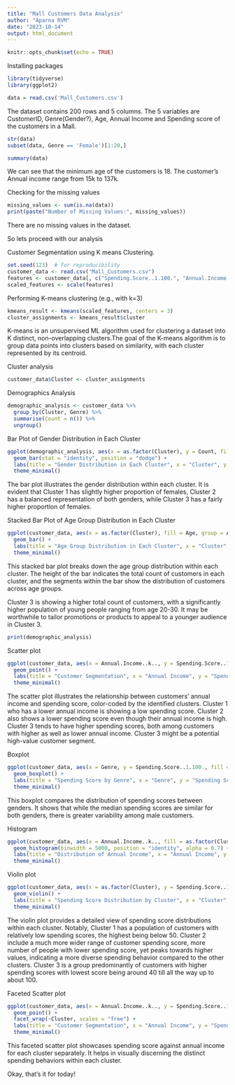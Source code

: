 ---
title: "Mall Customers Data Analysis"
author: "Aparna RVM"
date: "2023-10-14"
output: html_document
---

```{r setup, include=FALSE}
knitr::opts_chunk$set(echo = TRUE)
```

Installing packages

```{r}
library(tidyverse)
library(ggplot2)
```

```{r}
data = read.csv('Mall_Customers.csv')
```
The dataset contains 200 rows and 5 columns.
The 5 variables are CustomerID, Genre(Gender?), Age, Annual Income and Spending score of the customers in a Mall.

```{r}
str(data)
subset(data, Genre == 'Female')[1:20,]
```

```{r}
summary(data)
```

We can see that the minimum age of the customers is 18.
The customer's Annual income range from 15k to 137k.


Checking for the missing values

```{r}
missing_values <- sum(is.na(data))
print(paste("Number of Missing Values:", missing_values))
```
There are no missing values in the dataset.



So lets proceed with our analysis


Customer Segmentation using K means Clustering.

```{r}
set.seed(123)  # for reproducibility
customer_data <- read.csv("Mall_Customers.csv")
features <- customer_data[, c("Spending.Score..1.100.", "Annual.Income..k..")]
scaled_features <- scale(features)
```

Performing K-means clustering (e.g., with k=3)

```{r}
kmeans_result <- kmeans(scaled_features, centers = 3)
cluster_assignments <- kmeans_result$cluster
```


K-means is an unsupervised ML algorithm used for clustering a dataset into K distinct, non-overlapping clusters.The goal of the K-means algorithm is to group data points into clusters based on similarity, with each cluster represented by its centroid.



Cluster analysis

```{r}
customer_data$Cluster <- cluster_assignments
```

Demographics Analysis

```{r}
demographic_analysis <- customer_data %>%
  group_by(Cluster, Genre) %>%
  summarise(Count = n()) %>%
  ungroup()
```

Bar Plot of Gender Distribution in Each Cluster

```{r}
ggplot(demographic_analysis, aes(x = as.factor(Cluster), y = Count, fill = Genre)) +
  geom_bar(stat = "identity", position = "dodge") +
  labs(title = "Gender Distribution in Each Cluster", x = "Cluster", y = "Count") +
  theme_minimal()
```


The bar plot illustrates the gender distribution within each cluster. It is evident that Cluster 1 has slightly higher proportion of females, Cluster 2 has a balanced representation of both genders, while Cluster 3 has a fairly higher proportion of females. 


Stacked Bar Plot of Age Group Distribution in Each Cluster

```{r}
ggplot(customer_data, aes(x = as.factor(Cluster), fill = Age, group = Age)) +
  geom_bar() +
  labs(title = "Age Group Distribution in Each Cluster", x = "Cluster", y = "Count") +
  theme_minimal()
```


This stacked bar plot breaks down the age group distribution within each cluster. The height of the bar indicates the total count of customers in each cluster, and the segments within the bar show the distribution of customers across age groups.

Cluster 3 is showing a higher total count of customers, with a significantly higher population of young people ranging from age 20-30. It may be worthwhile to tailor promotions or products to appeal to a younger audience in Cluster 3.


```{r}
print(demographic_analysis)
```



Scatter plot

```{r}
ggplot(customer_data, aes(x = Annual.Income..k.., y = Spending.Score..1.100., color = as.factor(Cluster))) +
  geom_point() +
  labs(title = "Customer Segmentation", x = "Annual Income", y = "Spending Score") +
  theme_minimal()
```


The scatter plot illustrates the relationship between customers' annual income and spending score, color-coded by the identified clusters. Cluster 1 who has a lower annual income is showing a low spending score. Cluster 2 also shows a lower spending score even though their annual income is high. Cluster 3 tends to have higher spending scores, both among customers with higher as well as lower annual income. Cluster 3 might be a potential high-value customer segment.



Boxplot

```{r}
ggplot(customer_data, aes(x = Genre, y = Spending.Score..1.100., fill = Genre)) +
  geom_boxplot() +
  labs(title = "Spending Score by Genre", x = "Genre", y = "Spending Score") +
  theme_minimal()
```

This boxplot compares the distribution of spending scores between genders. It shows that while the median spending scores are similar for both genders, there is greater variability among male customers.



Histogram

```{r}
ggplot(customer_data, aes(x = Annual.Income..k.., fill = as.factor(Cluster))) +
  geom_histogram(binwidth = 5000, position = "identity", alpha = 0.7) +
  labs(title = "Distribution of Annual Income", x = "Annual Income", y = "Frequency") +
  theme_minimal()
```



Violin plot

```{r}
ggplot(customer_data, aes(x = as.factor(Cluster), y = Spending.Score..1.100., fill = as.factor(Cluster))) +
  geom_violin() +
  labs(title = "Spending Score Distribution by Cluster", x = "Cluster", y = "Spending Score") +
  theme_minimal()
```


The violin plot provides a detailed view of spending score distributions within each cluster. Notably, Cluster 1 has a population of customers with relatively low spending scores, the highest being below 50. Cluster 2 include a much more wider range of customer spending score, more number of people with lower spending score, yet peaks towards higher values, indicating a more diverse spending behavior compared to the other clusters.
Cluster 3 is a group predominantly of customers with higher spending scores with lowest score being around 40 till all the way up to about 100.



Faceted Scatter plot

```{r}
ggplot(customer_data, aes(x = Annual.Income..k.., y = Spending.Score..1.100., color = as.factor(Cluster))) +
  geom_point() +
  facet_wrap(~Cluster, scales = "free") +
  labs(title = "Customer Segmentation", x = "Annual Income", y = "Spending Score") +
  theme_minimal()
```


This faceted scatter plot showcases spending score against annual income for each cluster separately. It helps in visually discerning the distinct spending behaviors within each cluster.







Okay, that's it for today!

